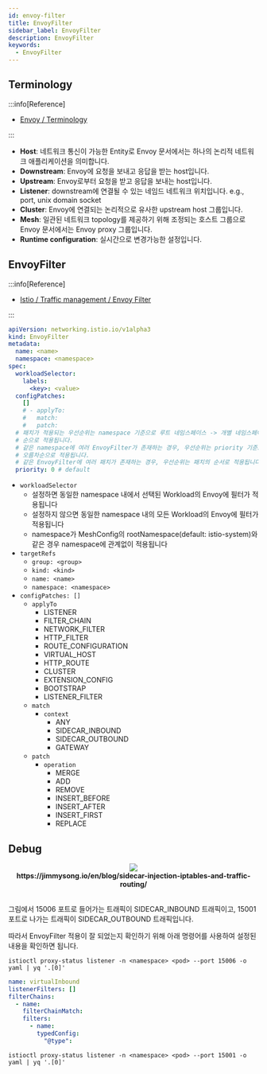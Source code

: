 ```yaml
---
id: envoy-filter
title: EnvoyFilter
sidebar_label: EnvoyFilter
description: EnvoyFilter
keywords:
  - EnvoyFilter
---
```



## Terminology

:::info[Reference]

- [Envoy / Terminology](https://www.envoyproxy.io/docs/envoy/latest/intro/arch_overview/intro/terminology)

:::

- **Host**: 네트워크 통신이 가능한 Entity로 Envoy 문서에서는 하나의 논리적 네트워크 애플리케이션을 의미합니다.
- **Downstream**: Envoy에 요청을 보내고 응답을 받는 host입니다.
- **Upstream**: Envoy로부터 요청을 받고 응답을 보내는 host입니다.
- **Listener**: downstream에 연결될 수 있는 네임드 네트워크 위치입니다. e.g., port, unix domain socket
- **Cluster**: Envoy에 연결되는 논리적으로 유사한 upstream host 그룹입니다.
- **Mesh**: 일관된 네트워크 topology를 제공하기 위해 조정되는 호스트 그룹으로 Envoy 문서에서는 Envoy proxy 그룹입니다.
- **Runtime configuration**: 실시간으로 변경가능한 설정입니다.

## EnvoyFilter

:::info[Reference]

- [Istio / Traffic management / Envoy Filter](https://istio.io/latest/docs/reference/config/networking/envoy-filter/)

:::

```yaml
apiVersion: networking.istio.io/v1alpha3
kind: EnvoyFilter
metadata:
  name: <name>
  namespace: <namespace>
spec:
  workloadSelector:
    labels:
      <key>: <value>
  configPatches:
    []
    # - applyTo:
    #   match:
    #   patch:
  # 패치가 적용되는 우선순위는 namespace 기준으로 루트 네임스페이스 -> 개별 네임스페이스
  # 순으로 적용됩니다.
  # 같은 namespace에 여러 EnvoyFilter가 존재하는 경우, 우선순위는 priority 기준으로
  # 오름차순으로 적용됩니다.
  # 같은 EnvoyFilter에 여러 패치가 존재하는 경우, 우선순위는 패치의 순서로 적용됩니다.
  priority: 0 # default
```

- `workloadSelector`
  - 설정하면 동일한 namespace 내에서 선택된 Workload의 Envoy에 필터가 적용됩니다
  - 설정하지 않으면 동일한 namespace 내의 모든 Workload의 Envoy에 필터가 적용됩니다
  - namespace가 MeshConfig의 rootNamespace(default: istio-system)와 같은 경우 namespace에 관계없이 적용됩니다
- `targetRefs`
  - `group: <group>`
  - `kind: <kind>`
  - `name: <name>`
  - `namespace: <namespace>`
- `configPatches: []`
  - `applyTo`
    - LISTENER
    - FILTER_CHAIN
    - NETWORK_FILTER
    - HTTP_FILTER
    - ROUTE_CONFIGURATION
    - VIRTUAL_HOST
    - HTTP_ROUTE
    - CLUSTER
    - EXTENSION_CONFIG
    - BOOTSTRAP
    - LISTENER_FILTER
  - `match`
    - `context`
      - ANY
      - SIDECAR_INBOUND
      - SIDECAR_OUTBOUND
      - GATEWAY
  - `patch`
    - `operation`
      - MERGE
      - ADD
      - REMOVE
      - INSERT_BEFORE
      - INSERT_AFTER
      - INSERT_FIRST
      - REPLACE

## Debug

<center>
	<img src={useBaseUrl("img/mlops/network/istio/iptables.svg")} />
</center>

<center>
	<strong>https://jimmysong.io/en/blog/sidecar-injection-iptables-and-traffic-routing/</strong>
</center>
<br />

그림에서 15006 포트로 들어가는 트래픽이 SIDECAR_INBOUND 트래픽이고, 15001 포트로 나가는 트래픽이 SIDECAR_OUTBOUND 트래픽입니다.

따라서 EnvoyFilter 적용이 잘 되었는지 확인하기 위해 아래 명령어를 사용하여 설정된 내용을 확인하면 됩니다.

```shell
istioctl proxy-status listener -n <namespace> <pod> --port 15006 -o yaml | yq '.[0]'
```

```yaml
name: virtualInbound
listenerFilters: []
filterChains:
  - name:
    filterChainMatch:
    filters:
      - name:
        typedConfig:
          "@type":
```

```shell
istioctl proxy-status listener -n <namespace> <pod> --port 15001 -o yaml | yq '.[0]'
```
